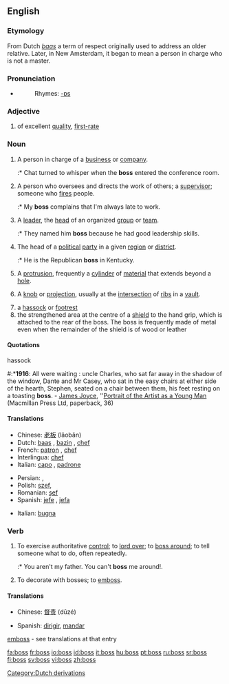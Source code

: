 ==English==

===Etymology===
From Dutch ''[[baas]]'' a term of respect originally used to address an older relative. Later, in New Amsterdam, it began to mean a person in charge who is not a master.

===Pronunciation===
*{{audio|en-us-boss.ogg|Audio (US)}}
*:Rhymes: [[Rhymes:English:-ɒs|-ɒs]]

===Adjective===
{{en-adj|-}}

# {{slang}} of excellent [[quality]], [[first-rate]]

===Noun===
{{en-noun|es}}

# A person in charge of a [[business]] or [[company]].
#:* Chat turned to whisper when the '''boss''' entered the conference room.
# A person who oversees and directs the work of others; a [[supervisor]]; someone who [[fires]] people.
#:* My '''boss''' complains that I'm always late to work.
# A [[leader]], the [[head]] of an organized [[group]] or [[team]].
#:* They named him '''boss''' because he had good leadership skills.
# The head of a [[political]] [[party]] in a given [[region]] or [[district]].
#:* He is the Republican '''boss''' in Kentucky.
# {{context|mechanical}} A [[protrusion]], frequently a [[cylinder]] of [[material]] that extends beyond a [[hole]].
# {{architecture}} A [[knob]] or [[projection]], usually at the [[intersection]] of [[rib]]s in a [[vault]].
# a [[hassock]] or [[footrest]]
# the strengthened area at the centre of a [[shield]] to the hand grip, which is attached to the rear of the boss. The boss is frequently made of metal even when the remainder of the shield is of wood or leather

====Quotations====
;hassock
#:*'''1916''': All were waiting : uncle Charles, who sat far away in the shadow of the window, Dante and Mr Casey, who sat in the easy chairs at either side of the hearth, Stephen, seated on a chair between them, his feet resting on a toasting '''boss'''. - [[w:James Joyce|James Joyce]], ''[[w:Portrait of the Artist as a Young Man|Portrait of the Artist as a Young Man]] (Macmillan Press Ltd, paperback, 36)

====Translations====
{{trans-top|person in charge}}
*Chinese: [[老板]] (lǎobǎn)
*Dutch: [[baas]] {{m}}, [[bazin]] {{f}}, [[chef]] {{m}}
*French: [[patron]] {{m}}, [[chef]] {{m}}
*Interlingua: [[chef]]
*Italian: [[capo]] {{m}}, [[padrone]] {{m}}
{{trans-mid}}
*Persian: {{FAchar|[[مدیر]]}} {{m}}, {{FAchar|[[کارفرما]]}} {{m}}
*Polish: [[szef]], {{m}}
*Romanian: [[şef]] {{m}}
*Spanish: [[jefe]] {{m}}, [[jefa]] {{f}}
{{trans-bottom}}

{{trans-top|supervisor}}
{{trans-mid}}
{{trans-bottom}}

{{trans-top|leader, head of an organised team}}
{{trans-mid}}
{{trans-bottom}}

{{trans-top|head of a political party}}
{{trans-mid}}
{{trans-bottom}}

{{trans-top|(''mechanical'') a protrusion}}
{{trans-mid}}
{{trans-bottom}}


{{trans-top|knob}}
*Italian: [[bugna]] {{f}}
{{trans-mid}}
{{trans-bottom}}

{{trans-top|centre of a shield}}
{{trans-mid}}
{{trans-bottom}}

===Verb===
{{en-verb|boss|es}}

# To exercise authoritative [[control]]; to [[lord over]]; to [[boss around]]; to tell someone what to do, often repeatedly.
#:* You aren't my father. You can't '''boss''' me around!.
# {{rare}} To decorate with bosses; to [[emboss]].

====Translations====
{{trans-top|to exercise authority}}
*Chinese: [[督责]] (dūzé)
{{trans-mid}}
*Spanish: [[dirigir]], [[mandar]]
{{trans-bottom}}

;[[emboss]] - see translations at that entry

[[Category:Dutch derivations]]

[[fa:boss]]
[[fr:boss]]
[[io:boss]]
[[id:boss]]
[[it:boss]]
[[hu:boss]]
[[pt:boss]]
[[ru:boss]]
[[sr:boss]]
[[fi:boss]]
[[sv:boss]]
[[vi:boss]]
[[zh:boss]]
